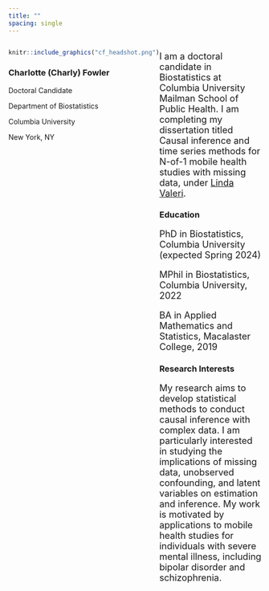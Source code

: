 ```yaml
---
title: ""
spacing: single
---
```


:::: {style="display: flex;"}

::: {}

```r
knitr::include_graphics("cf_headshot.png")
```


### Charlotte (Charly) Fowler 

\singlespacing
Doctoral Candidate 

Department of Biostatistics 

Columbia University 

New York, NY



:::

::: {}


<font size = "4">

I am a doctoral candidate in Biostatistics at Columbia University Mailman School of Public Health. I am completing my  dissertation titled Causal inference and time series methods for N-of-1 mobile health studies with missing data, under [Linda Valeri](https://www.lindavaleri.com/). 

</font>

### Education 

<font size = "4"> 

PhD in Biostatistics, Columbia University  (expected Spring 2024)

MPhil in Biostatistics, Columbia University, 2022

BA in Applied Mathematics and Statistics, Macalaster College, 2019

</font>

### Research Interests

<font size = "4"> 

My research aims to develop statistical methods to conduct causal inference with complex data. I am particularly interested in studying the implications of missing data, unobserved confounding, and latent variables on estimation and inference. My work is motivated by applications to mobile health studies for individuals with severe mental illness, including bipolar disorder and schizophrenia.  

</font>

:::

::::
